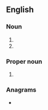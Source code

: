 ==English==

===Noun===
{{en-noun|-}}
#{{initialism of|Self-Aid Buddy Care}}
#{{initialism of|Stand and Be Counted}}

===Proper noun===
{{en-proper noun|-}}
#{{lb|en|South Africa}} {{initialism of|South African Broadcasting Company}}

===Anagrams===
* {{anagrams|en|a=abcs|ABCS|ABCs|B. A. Sc.|B.A.Sc.|BACS|BASc|SCBA|bacs|cabs|scab}}